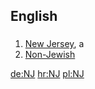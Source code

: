 ==English==

==={{Abbreviation}}===
#[[New Jersey]], a {{USstate}}
#[[Non-Jewish]]
[[de:NJ]]
[[hr:NJ]]
[[pl:NJ]]